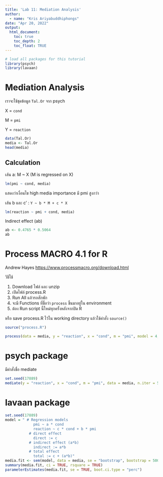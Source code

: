 ```yaml
---
title: 'Lab 11: Mediation Analysis'
author: 
  - name: "Kris Ariyabuddhiphongs"
date: "Apr 20, 2022"
output:
  html_document:
    toc: true
    toc_depth: 2
    toc_float: TRUE
---
```


```r
# load all packages for this tutorial
library(psych)
library(lavaan)
```

# Mediation Analysis

เราจะใช้ชุดข้อมูล `Tal.Or` จาก psych

X = `cond`

M = `pmi`

Y = `reaction`

```r
data(Tal.Or)
media <- Tal.Or
head(media)
```

## Calculation

เส้น a: M \~ X (M is regressed on X)

```r
lm(pmi ~ cond, media)
```

แสดงว่าเงื่อนไข high media importance มี pmi สูงกว่า

เส้น b และ c' : `Y ~ b * M + c * X`

```r
lm(reaction ~ pmi + cond, media)
```

Indirect effect (ab)

```r
ab <- 0.4765 * 0.5064
ab
```

# Process MACRO 4.1 for R

Andrew Hayes <https://www.processmacro.org/download.html>

วิธีใช้

1.  Download ไฟล์ และ unzip
2.  เปิดไฟล์ process.R
3.  Run All แล้วรอสักพัก
4.  จะมี Functions ที่ชื่อว่า `process` ขึ้นมาอยู่ใน environment
5.  ต้อง Run script นี้ใหม่ทุกครั้งหลังจากปิด R

หรือ save process.R ไว้ใน working directory แล้วใช้คำสั่ง `source()`

```r
source("process.R")
```

```r
process(data = media, y = "reaction", x = "cond", m = "pmi", model = 4, boot = 5000, seed = 17889)
```

# psych package

มีคำสั่งชื่อ mediate

```r
set.seed(17889)
mediate(y = "reaction", x = "cond", m = "pmi", data = media, n.iter = 5000)
```

# lavaan package

```r
set.seed(17889)
model = " # Regression models
             pmi ~ a * cond
             reaction ~ c * cond + b * pmi
           # direct effect
             direct := c
           # indirect effect (a*b)
             indirect := a*b
           # total effect
             total := c + (a*b)"
media.fit <- sem(model, data = media, se = "bootstrap", bootstrap = 5000)
summary(media.fit, ci = TRUE, rsquare = TRUE)
parameterEstimates(media.fit, se = TRUE, boot.ci.type = "perc")
```
